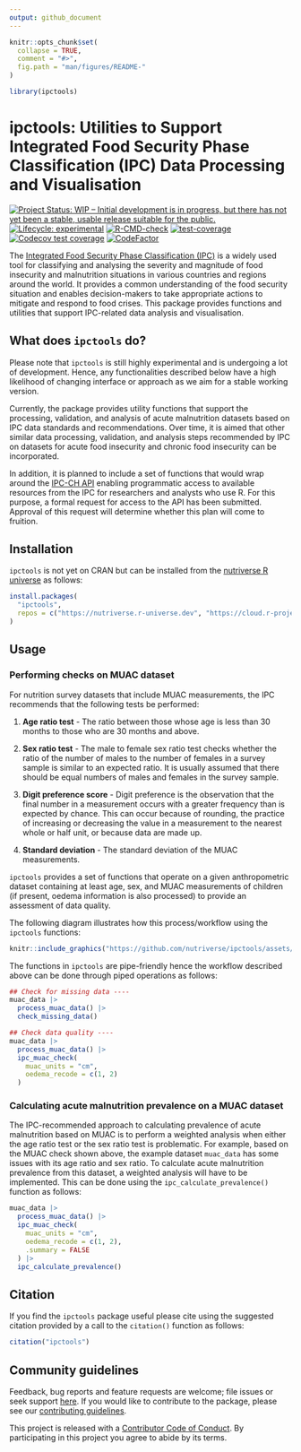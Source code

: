 ```yaml
---
output: github_document
---
```


<!-- README.md is generated from README.Rmd. Please edit that file -->

```r
knitr::opts_chunk$set(
  collapse = TRUE,
  comment = "#>",
  fig.path = "man/figures/README-"
)

library(ipctools)
```

# ipctools: Utilities to Support Integrated Food Security Phase Classification (IPC) Data Processing and Visualisation

<!-- badges: start -->
[![Project Status: WIP – Initial development is in progress, but there has not yet been a stable, usable release suitable for the public.](https://www.repostatus.org/badges/latest/wip.svg)](https://www.repostatus.org/#wip)
[![Lifecycle: experimental](https://img.shields.io/badge/lifecycle-experimental-orange.svg)](https://lifecycle.r-lib.org/articles/stages.html#experimental)
[![R-CMD-check](https://github.com/nutriverse/ipctools/actions/workflows/R-CMD-check.yaml/badge.svg)](https://github.com/nutriverse/ipctools/actions/workflows/R-CMD-check.yaml)
[![test-coverage](https://github.com/nutriverse/ipctools/actions/workflows/test-coverage.yaml/badge.svg)](https://github.com/nutriverse/ipctools/actions/workflows/test-coverage.yaml)
[![Codecov test coverage](https://codecov.io/gh/nutriverse/ipctools/branch/main/graph/badge.svg)](https://app.codecov.io/gh/nutriverse/ipctools?branch=main)
[![CodeFactor](https://www.codefactor.io/repository/github/nutriverse/ipctools/badge)](https://www.codefactor.io/repository/github/nutriverse/ipctools)
<!-- badges: end -->

The [Integrated Food Security Phase Classification (IPC)](https://www.ipcinfo.org/) is a widely used tool for classifying and analysing the severity and magnitude of food insecurity and malnutrition situations in various countries and regions around the world. It provides a common understanding of the food security situation and enables decision-makers to take appropriate actions to mitigate and respond to food crises. This package provides functions and utilities that support IPC-related data analysis and visualisation.

## What does `ipctools` do?

Please note that `ipctools` is still highly experimental and is undergoing a lot of development. Hence, any functionalities described below have a high likelihood of changing interface or approach as we aim for a stable working version.

Currently, the package provides utility functions that support the processing, validation, and analysis of acute malnutrition datasets based on IPC data standards and recommendations. Over time, it is aimed that other similar data processing, validation, and analysis steps recommended by IPC on datasets for acute food insecurity and chronic food insecurity can be incorporated.

In addition, it is planned to include a set of functions that would wrap around the [IPC-CH API](https://www.ipcinfo.org/ipc-country-analysis/api/) enabling programmatic access to available resources from the IPC for researchers and analysts who use R. For this purpose, a formal request for access to the API has been submitted. Approval of this request will determine whether this plan will come to fruition.

## Installation

`ipctools` is not yet on CRAN but can be installed from the [nutriverse R universe](https://nutriverse.r-universe.dev) as follows:

```r
install.packages(
  "ipctools",
  repos = c("https://nutriverse.r-universe.dev", "https://cloud.r-project.org")
)
```

## Usage

### Performing checks on MUAC dataset

For nutrition survey datasets that include MUAC measurements, the IPC recommends that the following tests be performed:

1. **Age ratio test** - The ratio between those whose age is less than 30 months to those who are 30 months and above.

2. **Sex ratio test** - The male to female sex ratio test checks whether the ratio of the number of males to the number of females in a survey sample is similar to an expected ratio. It is usually assumed that there should be equal numbers of males and females in the survey sample.

3. **Digit preference score** - Digit preference is the observation that the final number in a measurement occurs with a greater frequency than is expected by chance. This can occur because of rounding, the practice of increasing or decreasing the value in a measurement to the nearest whole or half unit, or because data are made up.

4. **Standard deviation** - The standard deviation of the MUAC measurements.

`ipctools` provides a set of functions that operate on a given anthropometric dataset containing at least age, sex, and MUAC measurements of children (if present, oedema information is also processed) to provide an assessment of data quality.

The following diagram illustrates how this process/workflow using the `ipctools` functions:

```r
knitr::include_graphics("https://github.com/nutriverse/ipctools/assets/5742010/68f0425a-ec51-48f0-8cd2-c0ea50f18e6f")
```

The functions in `ipctools` are pipe-friendly hence the workflow described above can be done through piped operations as follows:

```r
## Check for missing data ----
muac_data |>
  process_muac_data() |>
  check_missing_data()

## Check data quality ----
muac_data |>
  process_muac_data() |>
  ipc_muac_check(
    muac_units = "cm",
    oedema_recode = c(1, 2)
  )
```

### Calculating acute malnutrition prevalence on a MUAC dataset

The IPC-recommended approach to calculating prevalence of acute malnutrition based on MUAC is to perform a weighted analysis when either the age ratio test or the sex ratio test is problematic. For example, based on the MUAC check shown above, the example dataset `muac_data` has some issues with its age ratio and sex ratio. To calculate acute malnutrition prevalence from this dataset, a weighted analysis will have to be implemented. This can be done using the `ipc_calculate_prevalence()` function as follows:

```r
muac_data |>
  process_muac_data() |>
  ipc_muac_check(
    muac_units = "cm", 
    oedema_recode = c(1, 2),
    .summary = FALSE
  ) |>
  ipc_calculate_prevalence()
```

## Citation

If you find the `ipctools` package useful please cite using the suggested citation provided by a call to the `citation()` function as follows:

```r
citation("ipctools")
```

## Community guidelines

Feedback, bug reports and feature requests are welcome; file issues or seek support [here](https://github.com/nutriverse/ipctools/issues). If you would like to contribute to the package, please see our [contributing guidelines](https://nutriverse.io/ipctools/CONTRIBUTING.html).

This project is released with a [Contributor Code of Conduct](https://nutriverse.io/ipctools/CODE_OF_CONDUCT.html). By participating in this project you agree to abide by its terms.

